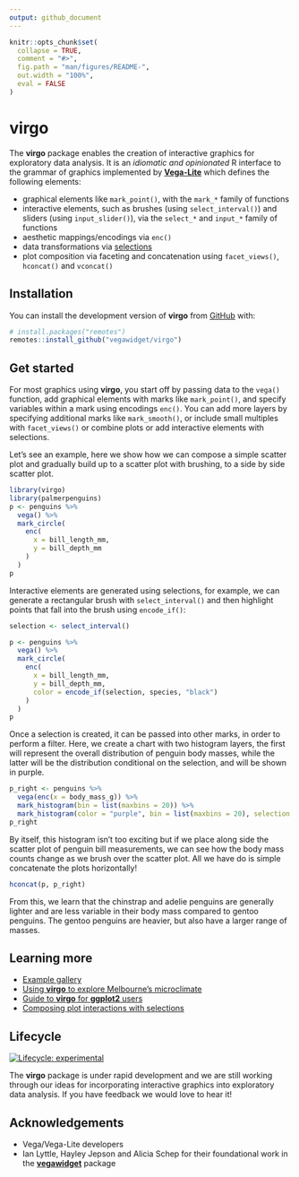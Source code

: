 ```yaml
---
output: github_document
---
```


<!-- README.md is generated from README.Rmd. Please edit that file -->

```r
knitr::opts_chunk$set(
  collapse = TRUE,
  comment = "#>",
  fig.path = "man/figures/README-",
  out.width = "100%",
  eval = FALSE
)
```

# virgo

<!-- badges: start -->
<!-- badges: end -->

The **virgo** package enables the creation of interactive graphics for
exploratory data analysis. It is an _idiomatic and opinionated_ R interface to 
the grammar of graphics implemented by [**Vega-Lite**](https://vega.github.io/vega-lite/) which
defines the following elements:

* graphical elements like `mark_point()`, with the `mark_*` family of functions
* interactive elements, such as brushes (using `select_interval()`) and sliders (using `input_slider()`),  via the `select_*` and `input_*` family of functions
* aesthetic mappings/encodings via `enc()` 
* data transformations via [selections]()
* plot composition via faceting and concatenation using `facet_views()`, `hconcat()` and `vconcat()`


## Installation

<!--
You can install the released version of **virgo** from [CRAN](https://CRAN.R-project.org) with:

``` r
install.packages("virgo")
```

-->

You can install the development version of **virgo** 
from [GitHub](https://github.com/) with:

``` r
# install.packages("remotes")
remotes::install_github("vegawidget/virgo")
```

## Get started

For most graphics using **virgo**, you start off by passing data to 
the `vega()` function, add graphical elements with marks like `mark_point()`, 
and specify variables within a mark using encodings `enc()`. You can add more 
layers by specifying additional marks like `mark_smooth()`, or include small 
multiples with `facet_views()` or combine plots or 
add interactive elements with selections.

Let's see an example, here we show how we can compose a simple scatter plot
and gradually build up to a scatter plot with brushing, to a side by side scatter plot.

```r
library(virgo)
library(palmerpenguins)
p <- penguins %>% 
  vega() %>% 
  mark_circle(
    enc(
      x = bill_length_mm, 
      y = bill_depth_mm
    )
  )
p
```

Interactive elements are generated using selections, for example, 
we can generate a rectangular brush with `select_interval()` and 
then highlight points that fall into the brush using `encode_if()`:

```r
selection <- select_interval()

p <- penguins %>% 
  vega() %>% 
  mark_circle(
    enc(
      x = bill_length_mm, 
      y = bill_depth_mm, 
      color = encode_if(selection, species, "black")
    )
  )
p
```

Once a selection is created, it can be passed into other marks, in order to
perform a filter. Here, we create a chart with two histogram layers,
the first will represent the overall distribution of penguin body masses, while
the latter will be the distribution conditional on the selection, and will
be shown in purple. 

```r
p_right <- penguins %>% 
  vega(enc(x = body_mass_g)) %>% 
  mark_histogram(bin = list(maxbins = 20)) %>% 
  mark_histogram(color = "purple", bin = list(maxbins = 20), selection = selection)
p_right
```

By itself, this histogram isn't too exciting but if we place along side
the scatter plot of penguin bill measurements, we can see how the body mass
counts change as we brush over the scatter plot. All we have do is simple
concatenate the plots horizontally!

```r
hconcat(p, p_right)
```

From this, we learn that the chinstrap and adelie penguins are generally
lighter and are less variable in their body mass compared to gentoo penguins.
The gentoo penguins are heavier, but also have a larger range of masses. 

## Learning more

- [Example gallery]()
- [Using **virgo** to explore Melbourne's microclimate]()
- [Guide to **virgo** for **ggplot2** users]()
- [Composing plot interactions with selections]()

## Lifecycle

[![Lifecycle: experimental](https://img.shields.io/badge/lifecycle-experimental-orange.svg)](https://www.tidyverse.org/lifecycle/#experimental)

The **virgo** package is under rapid development and we are still working 
through our ideas for incorporating interactive graphics
into exploratory data analysis. If you have feedback we would love to hear it!

## Acknowledgements

- Vega/Vega-Lite developers 
- Ian Lyttle, Hayley Jepson and Alicia Schep for their foundational
work in the [**vegawidget**](https://vegawidget.github.io/vegawidget/) package

